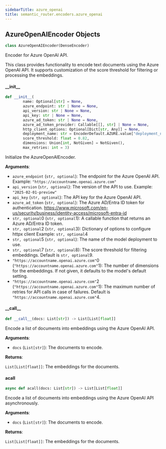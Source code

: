 ```yaml
---
sidebarTitle: azure_openai
title: semantic_router.encoders.azure_openai
---
```


## AzureOpenAIEncoder Objects

```python
class AzureOpenAIEncoder(DenseEncoder)
```

Encoder for Azure OpenAI API.

This class provides functionality to encode text documents using the Azure OpenAI API.
It supports customization of the score threshold for filtering or processing the embeddings.

#### \_\_init\_\_

```python
def __init__(
        name: Optional[str] = None,
        azure_endpoint: str | None = None,
        api_version: str | None = None,
        api_key: str | None = None,
        azure_ad_token: str | None = None,
        azure_ad_token_provider: Callable[[], str] | None = None,
        http_client_options: Optional[Dict[str, Any]] = None,
        deployment_name: str = EncoderDefault.AZURE.value["deployment_name"],
        score_threshold: float = 0.82,
        dimensions: Union[int, NotGiven] = NotGiven(),
        max_retries: int = 3)
```

Initialize the AzureOpenAIEncoder.

**Arguments**:

- `azure_endpoint` (`str, optional`): The endpoint for the Azure OpenAI API.
Example: `"https://accountname.openai.azure.com"`
- `api_version` (`str, optional`): The version of the API to use.
Example: `"2025-02-01-preview"`
- `api_key` (`str, optional`): The API key for the Azure OpenAI API.
- `azure_ad_token` (`str, optional`): The Azure AD/Entra ID token for authentication.
https://www.microsoft.com/en-us/security/business/identity-access/microsoft-entra-id
- `str, optional`0 (`str, optional`1): A callable function that returns an Azure AD/Entra ID token.
- `str, optional`2 (`str, optional`3): Dictionary of options to configure httpx client
Example:
`str, optional`4
- `str, optional`5 (`str, optional`): The name of the model deployment to use.
- `str, optional`7 (`str, optional`8): The score threshold for filtering embeddings.
Default is `str, optional`9.
- `"https://accountname.openai.azure.com"`0 (`"https://accountname.openai.azure.com"`1): The number of dimensions for the embeddings. If not given, it defaults to the model&#x27;s default setting.
- `"https://accountname.openai.azure.com"`2 (`"https://accountname.openai.azure.com"`1): The maximum number of retries for API calls in case of failures.
Default is `"https://accountname.openai.azure.com"`4.

#### \_\_call\_\_

```python
def __call__(docs: List[str]) -> List[List[float]]
```

Encode a list of documents into embeddings using the Azure OpenAI API.

**Arguments**:

- `docs` (`List[str]`): The documents to encode.

**Returns**:

`List[List[float]]`: The embeddings for the documents.

#### acall

```python
async def acall(docs: List[str]) -> List[List[float]]
```

Encode a list of documents into embeddings using the Azure OpenAI API asynchronously.

**Arguments**:

- `docs` (`List[str]`): The documents to encode.

**Returns**:

`List[List[float]]`: The embeddings for the documents.

